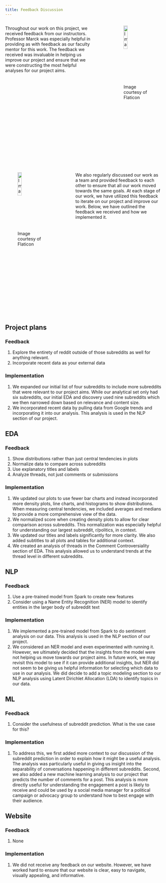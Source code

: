 ```yaml
---
title: Feedback Discussion
---
```

:::: {.columns}

:::{.column width="60%"}

Throughout our work on this project, we received feedback from our instructors. Professor Marck was especially helpful in providing as with feedback as our faculty mentor for this work. The feedback we received was invaluable in helping us improve our project and ensure that we were constructing the most helpful analyses for our project aims.

:::

::: {.column width="5%"}
<!-- empty column to create gap -->
:::

:::{.column width="35%"}

![Image courtesy of Flaticon](imgs/continuous-improvement.png){width=40%}

:::

::::

:::: {.columns}

:::{.column width="35%"}

![Image courtesy of Flaticon](imgs/feedback-loop.png){width=40%}

:::

::: {.column width="5%"}
<!-- empty column to create gap -->
:::

:::{.column width="60%"}

We also regularly discussed our work as a team and provided feedback to each other to ensure that all our work moved towards the same goals. At each stage of our work, we have utilized this feedback to iterate on our project and improve our work. Below, we have outlined the feedback we received and how we implemented it.

:::

::::

## Project plans
### Feedback

1. Explore the entirety of reddit outside of those subreddits as well for anything relevant.
2. Incorporate recent data as your external data

### Implementation

1. We expanded our initial list of four subreddits to include more subreddits that were relevant to our project aims. While our analytical set only had six subreddits, our initial EDA and discovery used nine subreddits which we then narrowed down based on relevance and content size.
2. We incorporated recent data by pulling data from Google trends and incorporating it into our analysis. This analysis is used in the NLP section of our project.

## EDA

### Feedback

1. Show distributions rather than just central tendencies in plots
2. Normalize data to compare across subreddits
3. Use explanatory titles and labels
4. Analyze threads, not just comments or submissions

### Implementation

1. We updated our plots to use fewer bar charts and instead incorporated more density plots, line charts, and histograms to show distributions. When measuring central tendencies, we included averages and medians to provide a more comprehensive view of the data.
2. We normalized score when creating density plots to allow for clear comparison across subreddits. This normalization was especially helpful for understanding our largest subreddit, r/politics, in context.
3. We updated our titles and labels significantly for more clarity. We also added subtitles to all plots and tables for additional context.
4. We created an analysis of threads in the Comment Controversiality section of EDA. This analysis allowed us to understand trends at the thread level in different subreddits.

## NLP

### Feedback

1. Use a pre-trained model from Spark to create new features
2. Consider using a Name Entity Recognition (NER) model to identify entities in the larger body of subreddit text

### Implementation

1. We implemented a pre-trained model from Spark to do sentiment analysis on our data. This analysis is used in the NLP section of our project.
2. We considered an NER model and even experimented with running it. However, we ultimately decided that the insights from the model were not helping us move towards our project aims. In future work, we may revisit this model to see if it can provide additional insights, but NER did not seem to be giving us helpful information for selecting which data to use in our analysis. We did decide to add a topic modeling section to our NLP analysis using Latent Dirichlet Allocation (LDA) to identify topics in our data.

## ML

### Feedback

1. Consider the usefulness of subreddit prediction. What is the use case for this?

### Implementation

1. To address this, we first added more context to our discussion of the subreddit prediction in order to explain how it might be a useful analysis. The analysis was particularly useful in giving us insight into the separability of conversations happening in different subreddits. Second, we also added a new machine learning analysis to our project that predicts the number of comments for a post. This analysis is more directly useful for understanding the engagement a post is likely to receive and could be used by a social media manager for a political campaign or advocacy group to understand how to best engage with their audience.

## Website

### Feedback

1. None

### Implementation

1. We did not receive any feedback on our website. However, we have worked hard to ensure that our website is clear, easy to navigate, visually appealing, and informative.